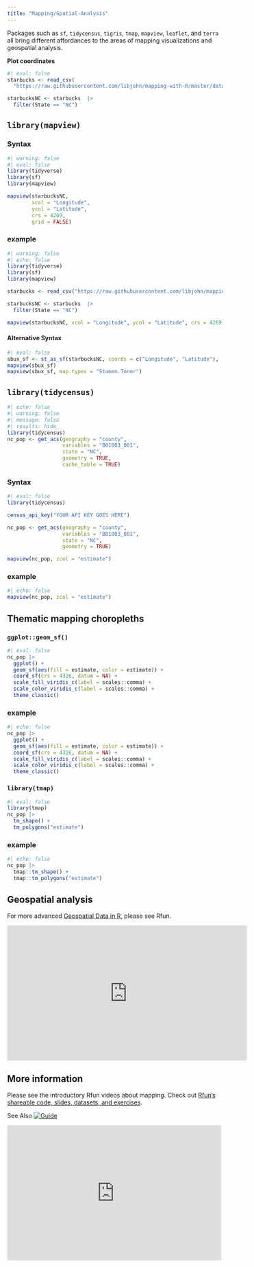 ```yaml
---
title: "Mapping/Spatial-Analysis"
---
```


Packages such as `sf`, `tidycensus`, `tigris`, `tmap`, `mapview`, `leaflet`, and `terra` all bring different affordances to the areas of mapping visualizations and geospatial analysis.

**Plot coordinates**

```r
#| eval: false
starbucks <- read_csv(
  "https://raw.githubusercontent.com/libjohn/mapping-with-R/master/data/All_Starbucks_Locations_in_the_US_-_Map.csv")

starbucksNC <- starbucks  |>  
  filter(State == "NC")
```


## `library(mapview)`

::: {layout-ncol="2"}

### Syntax

```r
#| warning: false
#| eval: false
library(tidyverse)
library(sf)
library(mapview)

mapview(starbucksNC, 
        xcol = "Longitude", 
        ycol = "Latitude", 
        crs = 4269, 
        grid = FALSE)
```

### example

```r
#| warning: false
#| echo: false
library(tidyverse)
library(sf)
library(mapview)

starbucks <- read_csv("https://raw.githubusercontent.com/libjohn/mapping-with-R/master/data/All_Starbucks_Locations_in_the_US_-_Map.csv")

starbucksNC <- starbucks  |>  
  filter(State == "NC")

mapview(starbucksNC, xcol = "Longitude", ycol = "Latitude", crs = 4269, grid = FALSE)
```

:::

#### Alternative Syntax

```r
#| eval: false
sbux_sf <- st_as_sf(starbucksNC, coords = c("Longitude", "Latitude"),  crs = 4326)
mapview(sbux_sf)
mapview(sbux_sf, map.types = "Stamen.Toner")
```

## `library(tidycensus)`

```r
#| echo: false
#| warning: false
#| message: false
#| results: hide
library(tidycensus)
nc_pop <- get_acs(geography = "county",
                  variables = "B01003_001",
                  state = "NC",
                  geometry = TRUE,
                  cache_table = TRUE)
```

::: {layout-ncol="2"}

###  Syntax

```r
#| eval: false
library(tidycensus)

census_api_key("YOUR API KEY GOES HERE")

nc_pop <- get_acs(geography = "county",
                  variables = "B01003_001",
                  state = "NC",
                  geometry = TRUE)

mapview(nc_pop, zcol = "estimate")
```


### example

```r
#| echo: false
mapview(nc_pop, zcol = "estimate")
```


:::

## Thematic mapping choropleths

::: {layout-ncol="2"}

### `ggplot::geom_sf()` 

```r
#| eval: false
nc_pop |>
  ggplot() +
  geom_sf(aes(fill = estimate, color = estimate)) + 
  coord_sf(crs = 4326, datum = NA) +
  scale_fill_viridis_c(label = scales::comma) +
  scale_color_viridis_c(label = scales::comma) +
  theme_classic()
```

### example

```r
#| echo: false
nc_pop |>
  ggplot() +
  geom_sf(aes(fill = estimate, color = estimate)) + 
  coord_sf(crs = 4326, datum = NA) +
  scale_fill_viridis_c(label = scales::comma) +
  scale_color_viridis_c(label = scales::comma) +
  theme_classic()
```

### `library(tmap)`

```r
#| eval: false
library(tmap)
nc_pop |>
  tm_shape() +
  tm_polygons("estimate")
```


### example

```r
#| echo: false
nc_pop |>
  tmap::tm_shape() +
  tmap::tm_polygons("estimate") 
```


:::

## Geospatial analysis

For more advanced [Geospatial Data in R](https://rfun.library.duke.edu/portfolio/mapping_workshop/), please see Rfun.

<iframe height="315" width="560" src="https://warpwire.duke.edu/w/cUoFAA/" frameborder="0" scrolling="0" allow="autoplay *; encrypted-media *; fullscreen *; picture-in-picture *;" allowfullscreen></iframe>


## More information

Please see the introductory Rfun videos about mapping.  Check out [Rfun's shareable code, slides, datasets, and exercises](https://rfun.library.duke.edu/portfolio/mapping_workshop/).

<!-- badges: start -->
See Also [![Guide](https://img.shields.io/badge/%3F-ggplot2%20guide-informational "ggplot2 Guide")](https://ggplot.library.duke.edu/guide.html)


<iframe height="315" width="500" src="https://warpwire.duke.edu/w/JZ8EAA/" frameborder="0" scrolling="0" allow="autoplay; encrypted-media; fullscreen;  picture-in-picture;" allowfullscreen>
</iframe>